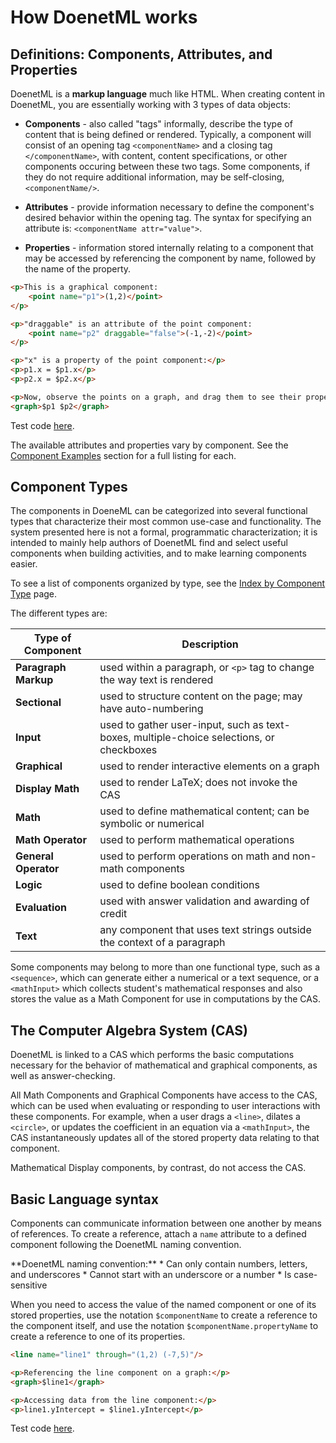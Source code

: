 
# How DoenetML works

## Definitions: Components, Attributes, and Properties
DoenetML is a **markup language** much like HTML. When creating content in DoenetML, you are essentially working with 3 types of data objects:

* **Components** - also called "tags" informally, describe the type of content that is being defined or rendered. Typically, a component will consist of an opening tag `<componentName>` and a closing tag `</componentName>`, with content, content specifications, or other components occuring between these two tags. Some components, if they do not require additional information, may be self-closing, `<componentName/>`.

* **Attributes** - provide information necessary to define the component's desired behavior within the opening tag. The syntax for specifying an attribute is: `<componentName attr="value">`.

* **Properties** - information stored internally relating to a component that may be accessed by referencing the component by name, followed by the name of the property. 

```html
<p>This is a graphical component: 
    <point name="p1">(1,2)</point>
</p>

<p>"draggable" is an attribute of the point component: 
    <point name="p2" draggable="false">(-1,-2)</point>
</p>

<p>"x" is a property of the point component:</p>
<p>p1.x = $p1.x</p>
<p>p2.x = $p2.x</p>

<p>Now, observe the points on a graph, and drag them to see their properties change.</p>
<graph>$p1 $p2</graph>
```
Test code [here](https://www.doenet.org/portfolioeditor/_J1J2N530LyIvVWx64xB8V/_AgzWwqGV6Yy9DfqMyGlFm).


The available attributes and properties vary by component. See the [Component Examples](./doenetML_components/componentIndex.mdx) section for a full listing for each.

## Component Types
The components in DoeneML can be categorized into several functional types that characterize their most common use-case and functionality. The system presented here is not a formal, programmatic characterization; it is intended to mainly help authors of DoenetML find and select useful components when building activities, and to make learning components easier. 

To see a list of components organized by type, see the [Index by Component Type](./doenetML_components/componentTypes.mdx) page.

The different types are:

| Type of Component    | Description                                                                              |
| -------------------- | ---------------------------------------------------------------------------------------- |
| **Paragraph Markup** | used within a paragraph, or `<p>` tag to change the way text is rendered                 |
| **Sectional**        | used to structure content on the page; may have auto-numbering                           |
| **Input**            | used to gather user-input, such as text-boxes, multiple-choice selections, or checkboxes |
| **Graphical**        | used to render interactive elements on a graph                                           |
| **Display Math**     | used to render LaTeX; does not invoke the CAS                                            |
| **Math**             | used to define mathematical content; can be symbolic or numerical                        |
| **Math Operator**    | used to perform mathematical operations                                                  |
| **General Operator** | used to perform operations on math and non-math components                               |
| **Logic**            | used to define boolean conditions                                                        |
| **Evaluation**       | used with answer validation and awarding of credit                                       |
| **Text**             | any component that uses text strings outside the context of a paragraph                  |

Some components may belong to more than one functional type, such as a `<sequence>`, which can generate either a numerical or a text sequence, or a `<mathInput>` which collects student's mathematical responses and also stores the value as a Math Component for use in computations by the CAS.

## The Computer Algebra System (CAS)
DoenetML is linked to a CAS which performs the basic computations necessary for the behavior of mathematical and graphical components, as well as answer-checking.

All Math Components and Graphical Components have access to the CAS, which can be used when evaluating or responding to user interactions with these components. For example, when a user drags a `<line>`, dilates a `<circle>`, or updates the coefficient in an equation via a `<mathInput>`, the CAS instantaneously updates all of the stored property data relating to that component.

Mathematical Display components, by contrast, do not access the CAS. 

## Basic Language syntax
Components can communicate information between one another by means of references. To create a reference, attach a `name` attribute to a defined component following the DoenetML naming convention.

<Callout type="info">
**DoenetML naming convention:**
* Can only contain numbers, letters, and underscores
* Cannot start with an underscore or a number
* Is case-sensitive
</Callout>

When you need to access the value of the named component or one of its stored properties, use the notation `$componentName` to create a reference to the component itself, and use the notation `$componentName.propertyName` to create a reference to one of its properties. 

```html
<line name="line1" through="(1,2) (-7,5)"/>

<p>Referencing the line component on a graph:</p>
<graph>$line1</graph>

<p>Accessing data from the line component:</p>
<p>line1.yIntercept = $line1.yIntercept</p>
```
Test code [here](https://www.doenet.org/portfolioeditor/_J1J2N530LyIvVWx64xB8V/_AgzWwqGV6Yy9DfqMyGlFm).

